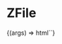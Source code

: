 

<Meta title="Buttons/ZFile" component="z-file" />

# ZFile

<Canvas>
  <Story
    name="ZFile"
    args={{
      fileNumber: 1,
      fileName: "abcdefghilmnopqrst.jpg",
    }}
  >
    {(args) => html`<z-file file-number="${args.fileNumber}" file-name="${args.fileName}"></z-file>`}
  </Story>
</Canvas>

<ArgsTable of="z-file" />
